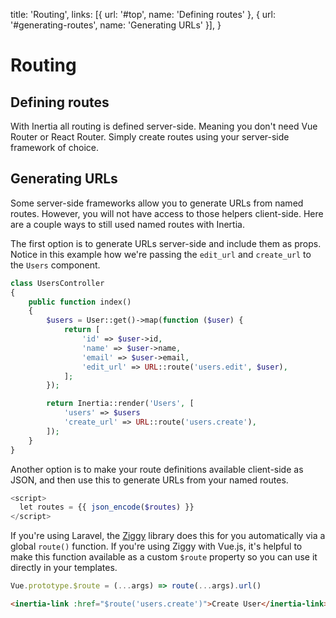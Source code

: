 
  title: 'Routing',
  links: [{ url: '#top', name: 'Defining routes' }, { url: '#generating-routes', name: 'Generating URLs' }],
}

# Routing

## Defining routes

With Inertia all routing is defined server-side. Meaning you don't need Vue Router or React Router. Simply create routes
using your server-side framework of choice.

## Generating URLs

Some server-side frameworks allow you to generate URLs from named routes. However, you will not have access to those
helpers client-side. Here are a couple ways to still used named routes with Inertia.

The first option is to generate URLs server-side and include them as props. Notice in this example how we're passing the
`edit_url` and `create_url` to the `Users` component.

```php
class UsersController
{
    public function index()
    {
        $users = User::get()->map(function ($user) {
            return [
                'id' => $user->id,
                'name' => $user->name,
                'email' => $user->email,
                'edit_url' => URL::route('users.edit', $user),
            ];
        });

        return Inertia::render('Users', [
            'users' => $users
            'create_url' => URL::route('users.create'),
        ]);
    }
}
```

Another option is to make your route definitions available client-side as JSON, and then use this to generate URLs from
your named routes.

```php
<script>
  let routes = {{ json_encode($routes) }}
</script>
```

If you're using Laravel, the <a href="https://github.com/tightenco/ziggy">Ziggy</a> library does this for you
automatically via a global `route()` function. If you're using Ziggy with Vue.js, it's helpful to make this function
available as a custom `$route` property so you can use it directly in your templates.

```js
Vue.prototype.$route = (...args) => route(...args).url()
```

```html
<inertia-link :href="$route('users.create')">Create User</inertia-link>
```
